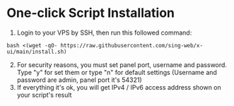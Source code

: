 # One-click Script Installation

1. Login to your VPS by SSH, then run this followed command:

```shell
bash <(wget -qO- https://raw.githubusercontent.com/sing-web/x-ui/main/install.sh)
```

2. For security reasons, you must set panel port, username and password. Type "y" for set them or type "n" for default settings (Username and password are admin, panel port it's 54321)
3. If everything it's ok, you will get IPv4 / IPv6 access address shown on your script's result